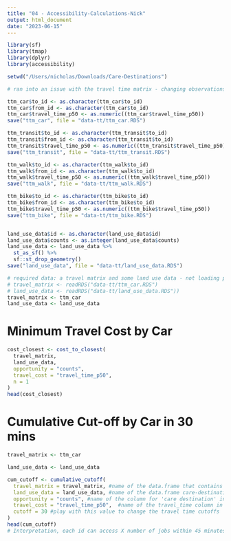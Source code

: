 ```yaml
---
title: "04 - Accessibility-Calculations-Nick"
output: html_document
date: "2023-06-15"
---
```


```r
library(sf)
library(tmap)
library(dplyr)
library(accessibility)
```

```r
setwd("/Users/nicholas/Downloads/Care-Destinations")
```


```r
# ran into an issue with the travel time matrix - changing observations to match the example from package 

ttm_car$to_id <- as.character(ttm_car$to_id)
ttm_car$from_id <- as.character(ttm_car$to_id)
ttm_car$travel_time_p50 <- as.numeric((ttm_car$travel_time_p50))
save("ttm_car", file = "data-tt/ttm_car.RDS")

ttm_transit$to_id <- as.character(ttm_transit$to_id)
ttm_transit$from_id <- as.character(ttm_transit$to_id)
ttm_transit$travel_time_p50 <- as.numeric((ttm_transit$travel_time_p50))
save("ttm_transit", file = "data-tt/ttm_transit.RDS")

ttm_walk$to_id <- as.character(ttm_walk$to_id)
ttm_walk$from_id <- as.character(ttm_walk$to_id)
ttm_walk$travel_time_p50 <- as.numeric((ttm_walk$travel_time_p50))
save("ttm_walk", file = "data-tt/ttm_walk.RDS")

ttm_bike$to_id <- as.character(ttm_bike$to_id)
ttm_bike$from_id <- as.character(ttm_bike$to_id)
ttm_bike$travel_time_p50 <- as.numeric((ttm_bike$travel_time_p50))
save("ttm_bike", file = "data-tt/ttm_bike.RDS")


land_use_data$id <- as.character(land_use_data$id)
land_use_data$counts <- as.integer(land_use_data$counts)
land_use_data <- land_use_data %>% 
  st_as_sf() %>%
  sf::st_drop_geometry()
save("land_use_data", file = "data-tt/land_use_data.RDS")
```


```r
# required data: a travel matrix and some land use data - not loading properly as an RDS so being called in from environment 
# travel_matrix <- readRDS("data-tt/ttm_car.RDS")
# land_use_data <- readRDS("data-tt/land_use_data.RDS"))
travel_matrix <- ttm_car
land_use_data <- land_use_data
```

# Minimum Travel Cost by Car
```r
cost_closest <- cost_to_closest(
  travel_matrix,
  land_use_data,
  opportunity = "counts",
  travel_cost = "travel_time_p50",
  n = 1
)
head(cost_closest)
```

# Cumulative Cut-off by Car in 30 mins
```r
travel_matrix <- ttm_car

land_use_data <- land_use_data

cum_cutoff <- cumulative_cutoff(
  travel_matrix = travel_matrix, #name of the data.frame that contains the travel times and the from_ids to to_ids
  land_use_data = land_use_data, #name of the data.frame care-destination counts per DA
  opportunity = "counts", #name of the column for 'care destination' in 'land_use_data'
  travel_cost = "travel_time_p50",  #name of the travel_time column in 'travel_matrix'
  cutoff = 30 #play with this value to change the travel time cutoffs
)
head(cum_cutoff)
# Interpretation, each id can access X number of jobs within 45 minutes of travel. Population is not an input, so this is not a 'competitive' measure so this score is only based on impedance and nodes not consider the 'mass effect' (i.e., population centers that are larger demand more opportunities).
```

